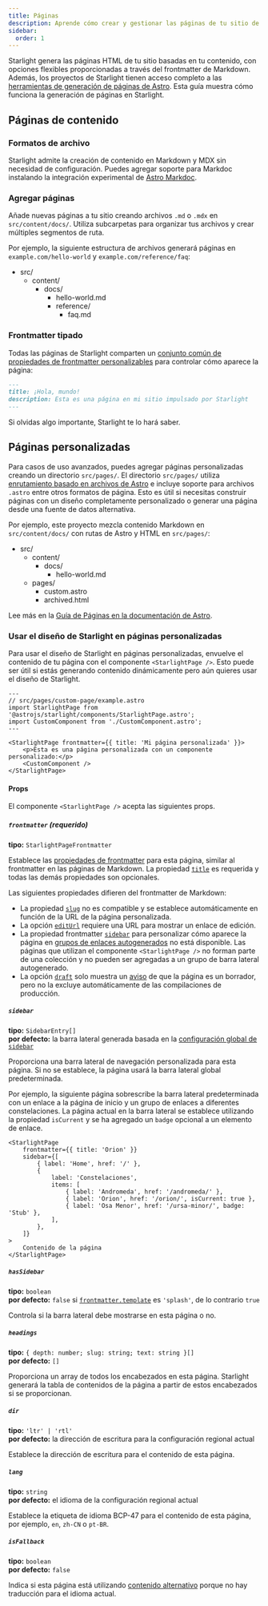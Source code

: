 ```yaml
---
title: Páginas
description: Aprende cómo crear y gestionar las páginas de tu sitio de documentación con Starlight.
sidebar:
  order: 1
---
```


Starlight genera las páginas HTML de tu sitio basadas en tu contenido, con opciones flexibles proporcionadas a través del frontmatter de Markdown.
Además, los proyectos de Starlight tienen acceso completo a las [herramientas de generación de páginas de Astro](https://docs.astro.build/es/basics/astro-pages/).
Esta guía muestra cómo funciona la generación de páginas en Starlight.

## Páginas de contenido

### Formatos de archivo

Starlight admite la creación de contenido en Markdown y MDX sin necesidad de configuración.
Puedes agregar soporte para Markdoc instalando la integración experimental de [Astro Markdoc](https://docs.astro.build/es/guides/integrations-guide/markdoc/).

### Agregar páginas

Añade nuevas páginas a tu sitio creando archivos `.md` o `.mdx` en `src/content/docs/`.
Utiliza subcarpetas para organizar tus archivos y crear múltiples segmentos de ruta.

Por ejemplo, la siguiente estructura de archivos generará páginas en `example.com/hello-world` y `example.com/reference/faq`:


<FileTree>

- src/
  - content/
    - docs/
      - hello-world.md
      - reference/
        - faq.md

</FileTree>

### Frontmatter tipado

Todas las páginas de Starlight comparten un [conjunto común de propiedades de frontmatter personalizables](/es/reference/frontmatter/) para controlar cómo aparece la página:

```md
---
title: ¡Hola, mundo!
description: Esta es una página en mi sitio impulsado por Starlight
---
```

Si olvidas algo importante, Starlight te lo hará saber.

## Páginas personalizadas

Para casos de uso avanzados, puedes agregar páginas personalizadas creando un directorio `src/pages/`.
El directorio `src/pages/` utiliza [enrutamiento basado en archivos de Astro](https://docs.astro.build/es/basics/astro-pages/#enrutamiento-basado-en-archivos) e incluye soporte para archivos `.astro` entre otros formatos de página.
Esto es útil si necesitas construir páginas con un diseño completamente personalizado o generar una página desde una fuente de datos alternativa.

Por ejemplo, este proyecto mezcla contenido Markdown en `src/content/docs/` con rutas de Astro y HTML en `src/pages/`:

<FileTree>

- src/
  - content/
    - docs/
      - hello-world.md
  - pages/
    - custom.astro
    - archived.html

</FileTree>

Lee más en la [Guía de Páginas en la documentación de Astro](https://docs.astro.build/es/basics/astro-pages/).

### Usar el diseño de Starlight en páginas personalizadas

Para usar el diseño de Starlight en páginas personalizadas, envuelve el contenido de tu página con el componente `<StarlightPage />`.
Esto puede ser útil si estás generando contenido dinámicamente pero aún quieres usar el diseño de Starlight.

```astro
---
// src/pages/custom-page/example.astro
import StarlightPage from '@astrojs/starlight/components/StarlightPage.astro';
import CustomComponent from './CustomComponent.astro';
---

<StarlightPage frontmatter={{ title: 'Mi página personalizada' }}>
	<p>Esta es una página personalizada con un componente personalizado:</p>
	<CustomComponent />
</StarlightPage>
```

#### Props

El componente `<StarlightPage />` acepta las siguientes props.

##### `frontmatter` (requerido)

**tipo:** `StarlightPageFrontmatter`

Establece las [propiedades de frontmatter](/es/reference/frontmatter/) para esta página, similar al frontmatter en las páginas de Markdown.
La propiedad [`title`](/es/reference/frontmatter/#title-requerido) es requerida y todas las demás propiedades son opcionales.

Las siguientes propiedades difieren del frontmatter de Markdown:

- La propiedad [`slug`](/es/reference/frontmatter/#slug) no es compatible y se establece automáticamente en función de la URL de la página personalizada.
- La opción [`editUrl`](/es/reference/frontmatter/#editurl) requiere una URL para mostrar un enlace de edición.
- La propiedad frontmatter [`sidebar`](/es/reference/frontmatter/#sidebar) para personalizar cómo aparece la página en [grupos de enlaces autogenerados](/es/reference/configuration/#sidebar) no está disponible. Las páginas que utilizan el componente `<StarlightPage />` no forman parte de una colección y no pueden ser agregadas a un grupo de barra lateral autogenerado.
- La opción [`draft`](/es/reference/frontmatter/#draft) solo muestra un [aviso](/es/reference/overrides/#draftcontentnotice) de que la página es un borrador, pero no la excluye automáticamente de las compilaciones de producción.

##### `sidebar`

**tipo:** `SidebarEntry[]`  
**por defecto:** la barra lateral generada basada en la [configuración global de `sidebar`](/es/reference/configuration/#sidebar)

Proporciona una barra lateral de navegación personalizada para esta página.
Si no se establece, la página usará la barra lateral global predeterminada.

Por ejemplo, la siguiente página sobrescribe la barra lateral predeterminada con un enlace a la página de inicio y un grupo de enlaces a diferentes constelaciones.
La página actual en la barra lateral se establece utilizando la propiedad `isCurrent` y se ha agregado un `badge` opcional a un elemento de enlace.

```astro {3-13}
<StarlightPage
	frontmatter={{ title: 'Orion' }}
	sidebar={[
		{ label: 'Home', href: '/' },
		{
			label: 'Constelaciones',
			items: [
				{ label: 'Andromeda', href: '/andromeda/' },
				{ label: 'Orion', href: '/orion/', isCurrent: true },
				{ label: 'Osa Menor', href: '/ursa-minor/', badge: 'Stub' },
			],
		},
	]}
>
	Contenido de la página
</StarlightPage>
```

##### `hasSidebar`

**tipo:** `boolean`  
**por defecto:** `false` si [`frontmatter.template`](/es/reference/frontmatter/#template) es `'splash'`, de lo contrario `true`

Controla si la barra lateral debe mostrarse en esta página o no.

##### `headings`

**tipo:** `{ depth: number; slug: string; text: string }[]`  
**por defecto:** `[]`

Proporciona un array de todos los encabezados en esta página.
Starlight generará la tabla de contenidos de la página a partir de estos encabezados si se proporcionan.

##### `dir`

**tipo:** `'ltr' | 'rtl'`  
**por defecto:** la dirección de escritura para la configuración regional actual

Establece la dirección de escritura para el contenido de esta página.

##### `lang`

**tipo:** `string`  
**por defecto:** el idioma de la configuración regional actual

Establece la etiqueta de idioma BCP-47 para el contenido de esta página, por ejemplo, `en`, `zh-CN` o `pt-BR`.

##### `isFallback`

**tipo:** `boolean`  
**por defecto:** `false`

Indica si esta página está utilizando [contenido alternativo](/es/guides/i18n/#contenido-de-respaldo) porque no hay traducción para el idioma actual.
